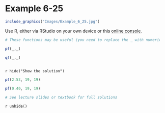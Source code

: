 # Example 6-25 {-}

```r
include_graphics("Images/Example_6_25.jpg")
```

Use R, either via RStudio on your own device or this [online console](https://www.mycompiler.io/new/r).


```r
# These functions may be useful (you need to replace the _ with numerical expressions)

pf(_,_)
  
qf(_,_)
  
```


`r hide("Show the solution")`
```r
pf(2.53, 19, 19)

pf(0.40, 19, 19)

# See lecture slides or textbook for full solutions

```
`r unhide()`
